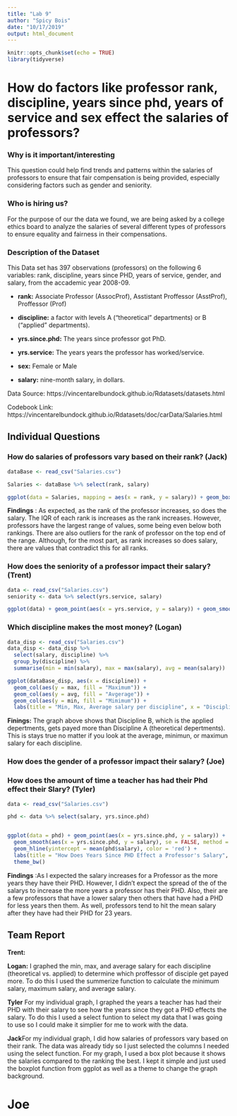 ```yaml
---
title: "Lab 9"
author: "Spicy Bois"
date: "10/17/2019"
output: html_document
---
```


```r
knitr::opts_chunk$set(echo = TRUE)
library(tidyverse)
```

# How do factors like professor rank, discipline, years since phd, years of service and sex effect the salaries of professors?

### Why is it important/interesting
This question could help find trends and patterns within the salaries of professors to ensure that fair compensation is being provided, especially considering factors such as gender and seniority.

### Who is hiring us?
For the purpose of our the data we found, we are being asked by a college ethics board to analyze the salaries of several different types of professors to ensure equality and fairness in their compensations.

### Description of the Dataset
This Data set has 397 observations (professors) on the following 6 variables: rank, discipline, years since PHD, years of service, gender, and salary, from the accademic year 2008-09.

  * **rank:** Associate Professor (AssocProf), Asstistant Proffessor  (AsstProf), Proffessor (Prof)

  * **discipline:** a factor with levels A (“theoretical” departments) or B (“applied” departments).

  * **yrs.since.phd:** The years since professor got PhD.

  * **yrs.service:** The years years the professor has worked/service.

  * **sex:** Female or Male

  * **salary:** nine-month salary, in dollars.

Data Source: https://vincentarelbundock.github.io/Rdatasets/datasets.html

Codebook Link: https://vincentarelbundock.github.io/Rdatasets/doc/carData/Salaries.html

## Individual Questions

### How do salaries of professors vary based on their rank? (Jack)
```r
dataBase <- read_csv("Salaries.csv")

Salaries <- dataBase %>% select(rank, salary)

ggplot(data = Salaries, mapping = aes(x = rank, y = salary)) + geom_boxplot() + theme_bw()

```
**Findings** : As expected, as the rank of the professor increases, so does the salary. The IQR of each rank is increases as the rank increases. However, professors have the largest range of values, some being even below both rankings. There are also outliers for the rank of professor on the top end of the range. Although, for the most part, as rank increases so does salary, there are values that contradict this for all ranks.

### How does the seniority of a professor impact their salary? (Trent)
```r
data <- read_csv("Salaries.csv")
seniority <- data %>% select(yrs.service, salary)

ggplot(data) + geom_point(aes(x = yrs.service, y = salary)) + geom_smooth(aes(x = yrs.service, y = salary, color = 'Trend line')) + labs(title = "Distribution of Salaries by Years of Service", y = "Annual Salary (US Dollars)", x = "Years of Service (years)") + facet_grid(rank~ .) + theme_bw()
```

### Which discipline makes the most money? (Logan)
```r
data_disp <- read_csv("Salaries.csv")
data_disp <- data_disp %>% 
  select(salary, discipline) %>%
  group_by(discipline) %>%
  summarise(min = min(salary), max = max(salary), avg = mean(salary))

ggplot(dataBase_disp, aes(x = discipline)) + 
  geom_col(aes(y = max, fill = "Maximum")) + 
  geom_col(aes(y = avg, fill = "Avgerage")) + 
  geom_col(aes(y = min, fill = "Mimimum")) + 
  labs(title = "Min, Max, Average salary per discipline", x = "Discipline", y = "Salary")
```

**Finings:** The graph above shows that Discipline B, which is the applied depertments, gets payed more than Discipline A (theoretical depertments). This is stays true no matter if you look at the average, minimun, or maximun salary for each discipline.

### How does the gender of a professor impact their salary? (Joe)

### How does the amount of time a teacher has had their Phd effect their Slary? (Tyler)
```r
data <- read_csv("Salaries.csv")

phd <- data %>% select(salary, yrs.since.phd)


ggplot(data = phd) + geom_point(aes(x = yrs.since.phd, y = salary)) + 
  geom_smooth(aes(x = yrs.since.phd, y = salary), se = FALSE, method = lm) + 
  geom_hline(yintercept = mean(phd$salary), color = 'red') +
  labs(title = "How Does Years Since PHD Effect a Professor's Salary", x = "Years Since PHD", y = "Salary") +
  theme_bw()

```
**Findings** :As I expected the salary increases for a Professor as the more years they have their PHD. However, I didn't expect the spread of the of the salarys to increase the more years a professor has their PHD. Also, their are a few professors that have a lower salary then others that have had a PHD for less years then them. As well, professors tend to hit the mean salary after they have had their PHD for 23 years. 


## Team Report
**Trent:**

**Logan:** I graphed the min, max, and average salary for each discipline (theoretical vs. applied) to determine which proffessor of disciple get payed more. To do this I used the summerize function to calculate the minimum salary, maximum salary, and average salary.

**Tyler** For my individual graph, I graphed the years a teacher has had their PHD with their salary to see how the years since they got a PHD effects the salary. To do this I used a select funtion to select my data that I was going to use so I could make it simplier for me to work with the data.

**Jack**For my individual graph, I did how salaries of professors vary based on their rank. The data was already tidy so I just selected the columns I needed using the select function. For my graph, I used a box plot because it shows the salaries compared to the ranking the best. I kept it simple and just used the boxplot function from ggplot as well as a theme to change the graph background.

**Joe**
=======
